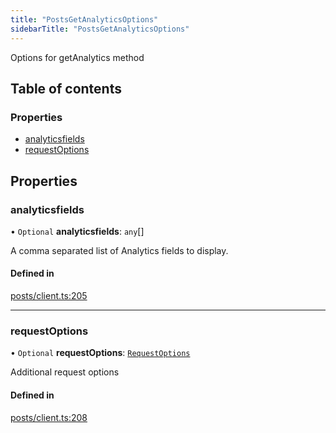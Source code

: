 ```yaml
---
title: "PostsGetAnalyticsOptions"
sidebarTitle: "PostsGetAnalyticsOptions"
---
```


Options for getAnalytics method

## Table of contents

### Properties

- [analyticsfields](/xdks/typescript/reference/interfaces/PostsGetAnalyticsOptions#analyticsfields)
- [requestOptions](/xdks/typescript/reference/interfaces/PostsGetAnalyticsOptions#requestoptions)

## Properties

### analyticsfields

• `Optional` **analyticsfields**: `any`[]

A comma separated list of Analytics fields to display.

#### Defined in

[posts/client.ts:205](https://github.com/xdevplatform/xdk/blob/298ca9350d035e40e7c8ee0753c50052819a41e2/xdk/typescript/src/posts/client.ts#L205)

___

### requestOptions

• `Optional` **requestOptions**: [`RequestOptions`](/xdks/typescript/reference/interfaces/RequestOptions)

Additional request options

#### Defined in

[posts/client.ts:208](https://github.com/xdevplatform/xdk/blob/298ca9350d035e40e7c8ee0753c50052819a41e2/xdk/typescript/src/posts/client.ts#L208)
